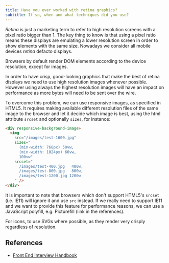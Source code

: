 ```yaml
---
title: Have you ever worked with retina graphics?
subtitle: If so, when and what techniques did you use?
---
```


_Retina_ is just a marketing term to refer to high resolution screens with a pixel ratio bigger than 1. The key thing to know is that using a pixel ratio means these displays are emulating a lower resolution screen in order to show elements with the same size. Nowadays we consider all mobile devices _retina_ defacto displays.

Browsers by default render DOM elements according to the device resolution, except for images.

In order to have crisp, good-looking graphics that make the best of retina displays we need to use high resolution images whenever possible. However using always the highest resolution images will have an impact on performance as more bytes will need to be sent over the wire.

To overcome this problem, we can use responsive images, as specified in HTML5. It requires making available different resolution files of the same image to the browser and let it decide which image is best, using the html attribute `srcset` and optionally `sizes`, for instance:

```html
<div responsive-background-image>
  <img
    src="/images/test-1600.jpg"
    sizes="
      (min-width: 768px) 50vw,
      (min-width: 1024px) 66vw,
      100vw"
    srcset="
      /images/test-400.jpg   400w,
      /images/test-800.jpg   800w,
      /images/test-1200.jpg 1200w
    " />
</div>
```

It is important to note that browsers which don't support HTML5's `srcset` (i.e. IE11) will ignore it and use `src` instead. If we really need to support IE11 and we want to provide this feature for performance reasons, we can use a JavaScript polyfill, e.g. Picturefill (link in the references).

For icons, to use SVGs where possible, as they render very crisply regardless of resolution.

## References

- [Front End Interview Handbook](https://www.frontendinterviewhandbook.com/css-questions)
